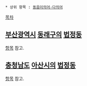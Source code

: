  * 상위 항목 : [[동음이의어·다의어]]

{{{+1 溫泉洞 / Oncheon-dong }}}

[[목차]]

== [[부산광역시]] [[동래구]]의 [[법정동]] ==
[[온천동(부산)|항목]] 참고.

== [[충청남도]] [[아산시]]의 [[법정동]] ==
[[온천동(아산)|항목]] 참고.
